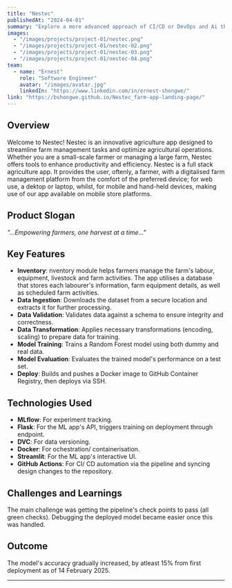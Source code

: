 ```yaml
---
title: "Nestec"
publishedAt: "2024-04-01"
summary: "Explore a more advanced approach of CI/CD or DevOps and Ai through this app's ML pipeline."
images:
  - "/images/projects/project-01/nestec.png"
  - "/images/projects/project-01/nestec-02.png"
  - "/images/projects/project-01/nestec-03.png"
  - "/images/projects/project-01/nestec-04.png"
team:
  - name: "Ernest"
    role: "Software Engineer"
    avatar: "/images/avatar.jpg"
    linkedIn: "https://www.linkedin.com/in/ernest-shongwe/"
link: "https://bshongwe.github.io/Nestec_farm-app-landing-page/"
---
```


## Overview

Welcome to Nestec! Nestec is an innovative agriculture app designed to
streamline farm management tasks and optimize agricultural operations. Whether
you are a small-scale farmer or managing a large farm, Nestec offers tools to
enhance productivity and efficiency. Nestec is a full stack agriculture app. It
provides the user, oftenly, a farmer, with a digitalised farm management
platform from the comfort of the preferred device; for web use, a dektop or
laptop, whilst, for mobile and hand-held devices, making use of our app
available on mobile store platforms.

## Product Slogan

<i> "...Empowering farmers, one harvest at a time..." </i>

## Key Features

- **Inventory**: nventory module helps farmers manage the farm's labour, equipment, livestock and farm activities. The app utilises a database that stores each labourer's information, farm equipment details, as well as scheduled farm activities.
- **Data Ingestion**: Downloads the dataset from a secure location and extracts it for further processing.
- **Data Validation**: Validates data against a schema to ensure integrity and correctness.
- **Data Transformation**: Applies necessary transformations (encoding, scaling) to prepare data for training.
- **Model Training**: Trains a Random Forest model using both dummy and real data.
- **Model Evaluation**: Evaluates the trained model's performance on a test set.
- **Deploy**: Builds and pushes a Docker image to GitHub Container Registry, then deploys via SSH.

## Technologies Used

- **MLflow**: For experiment tracking.
- **Flask**: For the ML app's API, triggers training on deployment through endpoint.
- **DVC**: For data versioning.
- **Docker**: For ochestration/ containerisation.
- **Streamlit**: For the ML app's interactive UI.
- **GitHub Actions**: For CI/ CD automation via the pipeline and syncing design changes to the repository.

## Challenges and Learnings

The main challenge was getting the pipeline's check points to pass (all green checks). Debugging the deployed model became easier once this was handled.

## Outcome

The model's accuracy gradually increased, by atleast 15% from first deployment as of 14 February 2025.

---

